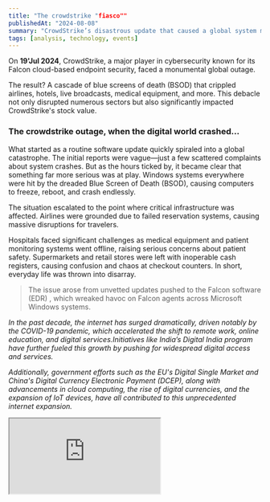 ```yaml
---
title: "The crowdstrike "fiasco""
publishedAt: "2024-08-08"
summary: "CrowdStrike’s disastrous update that caused a global system meltdown"
tags: [analysis, technology, events]
---
```


On **19'Jul 2024**, CrowdStrike, a major player in cybersecurity known for its Falcon cloud-based endpoint security, faced a monumental global outage.

The result? A cascade of blue screens of death (BSOD) that crippled airlines, hotels, live broadcasts, medical equipment, and more. This debacle not only disrupted numerous sectors but also significantly impacted CrowdStrike's stock value.

### The crowdstrike outage, when the digital world crashed...

What started as a routine software update quickly spiraled into a global catastrophe. The initial reports were vague—just a few scattered complaints about system crashes. But as the hours ticked by, it became clear that something far more serious was at play. Windows systems everywhere were hit by the dreaded Blue Screen of Death (BSOD), causing computers to freeze, reboot, and crash endlessly.

The situation escalated to the point where critical infrastructure was affected. Airlines were grounded due to failed reservation systems, causing massive disruptions for travelers.

Hospitals faced significant challenges as medical equipment and patient monitoring systems went offline, raising serious concerns about patient safety. Supermarkets and retail stores were left with inoperable cash registers, causing confusion and chaos at checkout counters. In short, everyday life was thrown into disarray.

> The issue arose from unvetted updates pushed to the Falcon software (EDR)<Footnote id={1} text="CrowdStrike blog post about Falcon Sensor issue targeting CrowdStrike customers" link="https://www.crowdstrike.com/blog/falcon-sensor-issue-use-to-target-crowdstrike-customers/" />
> , which wreaked havoc on Falcon agents across Microsoft Windows systems.

_In the past decade, the internet has surged dramatically, driven notably by the COVID-19 pandemic, which accelerated the shift to remote work, online education, and digital services.Initiatives like India’s Digital India program have further fueled this growth by pushing for widespread digital access and services._

_Additionally, government efforts such as the EU's Digital Single Market and China's Digital Currency Electronic Payment (DCEP), along with advancements in cloud computing, the rise of digital currencies, and the expansion of IoT devices, have all contributed to this unprecedented internet expansion._

<Iframe src="https://ourworldindata.org/grapher/number-of-internet-users?tab=map" />

<Callout>
  **But what if it's down?** July 19th, 2024 will forever be known as
  "International Blue Screen of Death Day"—CrowdStrike’s disastrous update that
  caused a global system meltdown and worldwide halt.
</Callout>

### Then experts jump in

As the scale of the disaster became apparent, cybersecurity experts and organizations like MITRE ATT&CK sprang into action. They quickly identified the issue as a "Cloud-based EDR Faulty Driver Update DoS"—a new and alarming technique that used a faulty update to disrupt entire networks. The revelation left the cybersecurity community in shock.
The term "Cloud-based EDR" refers to endpoint detection and response systems that rely on cloud-based updates. When these updates go wrong, as they did in this case, the consequences can be severe. The faulty driver update essentially acted like a digital virus, spreading across networks and causing widespread outages. The situation was so severe that it made headlines around the world.

<Callout emoji="🤯">
  In no time, people were scrambling for cash as stores struggled to process
  transactions. It was a full-blown technological disaster.
</Callout>

### Who’s to blame?

The search for the culprit became a media frenzy. Speculation ran rampant: Was it a case of sabotage? Was a rogue intern trying to make a name for themselves? Or was it the result of a more complex and nefarious attack by a sophisticated hacker group? Theories abounded, but the true cause remained elusive.
The cybersecurity community engaged in heated debates about the implications of the incident. Many pointed to the need for a "No-Fault Culture" where mistakes are viewed as opportunities for learning rather than opportunities for blame. Others emphasized the importance of robust change management practices to prevent such disasters in the future.

**But whatever it was, that crushed crowstrike's(CRWD) stock price down the lane**<Footnote id={2} text="LinkedIn post by Alistair Ross about wise-cracks and personal reflections" link="https://www.linkedin.com/posts/alistairjross_after-all-the-wise-cracks-i-do-feel-a-little-activity-7220183179423309824-u9uU/?utm_source=share&utm_medium=member_desktop" />

![CRWD Stock Crash](<https://www.investopedia.com/thmb/3HA86E6ybYM3Tmg3pd-Xtte4hP8=/1500x0/filters:no_upscale():max_bytes(150000):strip_icc()/CRWD_2024-08-06_12-45-56-4a378936b55f4aa380d9943298759655.png>)

<Callout emoji="🤔">
  The incident highlighted the need for accountability and better practices in
  cybersecurity. Even the best can face setbacks.
</Callout>

### A day that was too blue

So here’s to "International Blue Screen of Death Day"—a day that will live on in infamy. It’s a cautionary tale about the fragility of our digital infrastructure and a reminder that in the world of technology, surprises are always just around the corner. Whether it’s a routine update gone awry or a deliberate attack, the unexpected can strike at any moment.

> “In technology, the unexpected is always just a heartbeat away. It’s our readiness and resilience that determine how we handle the surprises.”

### What the cybersecurity community is saying

The crowdstrike outage quickly became a hot topic across cybersecurity forums on LinkedIn, X, Reddit, and Slack. Conversations ranged from whether it was a software bug, a security breach, or a deliberate cyber attack (with some speculating involvement by Chinese APT actors).
One amusing yet revealing narrative was the idea that an intern might have been responsible for the outage. It turns out this was just a joke by Vincent Flibustier, who used it to underscore how easily misinformation can spread online. Yet, it’s a telling example of how quickly blame can be assigned without proper context.

> "Mistakes are part of the landscape. No matter how robust a company’s systems are, errors will occur."

<StaticTweet id="1820917357948158280" />

On a more serious note, crowdstrike’s denial of the intern theory via TeamBlind was crucial. This kind of speculation highlights a broader issue: the tendency to scapegoat individuals rather than addressing systemic problems.
Rick C<Footnote id={3} text="LinkedIn post by Rick C about no-fault situation" link="https://www.linkedin.com/posts/rickatx_nofault-activity-7220113420430323712-RXZ0/?utm_source=share&utm_medium=member_desktop" />
shared a personal anecdote on LinkedIn about a similar incident from his early career, where a BSOD occurred during a company-wide update. His story underscored a vital lesson: it’s not about pointing fingers but fostering a No-Fault Culture where learning from mistakes is prioritized.
Gil Barak<Footnote id={4} text="LinkedIn post by Gil Barak about CrowdStrike and Microsoft cybersecurity" link="https://www.linkedin.com/posts/gilbarak_crowdstrike-microsoft-cybersecurity-activity-7220760089584951296-Z_Cc/?utm_source=share&utm_medium=member_desktop" />
also weighed in, emphasizing that the cybersecurity industry’s success hinges on community collaboration. Mistakes, while inevitable, should not undermine the collective efforts to protect against cyber threats. Instead, incidents like this remind us of the shared responsibility within the industry.

<Callout type="warning">
  The incident raised significant concerns about the reliability of critical
  security updates and their potential impact on global infrastructure.
</Callout>

![CRWD Update](https://www.thegadgetman.org.uk/wp-content/uploads/2024/07/crowdstrike.jpg)

### Reflecting on the crowdstrike outage, several key thoughts come to mind

Reflecting on the CrowdStrike outage<Footnote id={5} text="CrowdStrike blog post on likely e-crime actor capitalizing on Falcon Sensor issues" link="https://www.crowdstrike.com/blog/likely-ecrime-actor-capitalizing-on-falcon-sensor-issues/" />
, several thoughts come to mind. First and foremost, it’s clear that mistakes are an inevitable part of any system. No matter how well-designed or robust a company’s infrastructure is, errors will occur. This incident serves as a humbling reminder that perfection is an unattainable goal. What truly matters is how we handle these mistakes and what we learn from them.
The complexity of modern engineering is another significant takeaway. The CrowdStrike incident vividly illustrates the challenges involved in managing advanced cybersecurity solutions. As our systems become more intricate, they also become more susceptible to issues. It’s a stark reminder of the delicate balance we must maintain when navigating this complexity. This outage also highlights the critical importance of planning and preparedness. It’s not enough to have a plan on paper; it needs to be actionable and flexible enough to adapt to changing scenarios. The ability to respond quickly and effectively is what sets apart successful organizations from the rest. Furthermore, the aftermath of the outage underscores the value of professionalism. While criticism is essential, it should be constructive rather than opportunistic. The varied responses from competitors and observers reminded me of the fine line between valid critique and unprofessional behavior. Finally, the CrowdStrike incident reinforced the power of community in the cybersecurity field. Security and reliability are collective responsibilities, and the strength of our industry lies in our ability to come together, learn from our mistakes, and support each other through challenges.

<FootnoteList />
